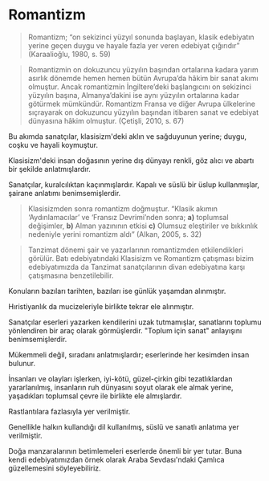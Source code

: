 
# Romantizm

> Romantizm; “on sekizinci yüzyıl sonunda başlayan, klasik edebiyatın yerine geçen duygu ve hayale fazla yer veren edebiyat çığırıdır” <Kaynakca>(Karaalioğlu, 1980, s. 59)</Kaynakca>

> Romantizmin on dokuzuncu yüzyılın başından ortalarına kadara yarım asırlık dönemde hemen hemen bütün Avrupa’da hâkim bir sanat akımı olmuştur. Ancak romantizmin İngiltere’deki başlangıcını on sekizinci yüzyılın başına, Almanya’dakini ise aynı yüzyılın ortalarına kadar götürmek mümkündür. Romantizm Fransa ve diğer Avrupa ülkelerine sıçrayarak on dokuzuncu yüzyılın başından itibaren sanat ve edebiyat dünyasına hâkim olmuştur. <Kaynakca>(Çetişli, 2010, s. 67)</Kaynakca>

Bu akımda sanatçılar, klasisizm'deki aklın ve sağduyunun yerine; duygu, coşku ve hayali koymuştur.

Klasisizm'deki insan doğasının yerine dış dünyayı renkli, göz alıcı ve abartı bir şekilde anlatmışlardır.

Sanatçılar, kuralcılıktan kaçınmışlardır. Kapalı ve süslü bir üslup kullanmışlar, şairane anlatımı benimsemişlerdir.

> Klasisizmden sonra romantizm doğmuştur. “Klasik akımın ‘Aydınlamacılar’ ve ‘Fransız Devrimi’nden sonra; **a)** toplumsal değişimler, **b)** Alman yazınının etkisi **c)** Olumsuz eleştiriler ve bıkkınlık nedeniyle yerini romantizm aldı” <Kaynakca>(Alkan, 2005, s. 32)</Kaynakca>

> Tanzimat dönemi şair ve yazarlarının romantizmden etkilendikleri görülür. Batı edebiyatındaki Klasisizm ve Romantizm çatışması bizim edebiyatımızda da Tanzimat sanatçılarının divan edebiyatına karşı çatışmasına benzetilebilir.

Konuların bazıları tarihten, bazıları ise günlük yaşamdan alınmıştır.

Hıristiyanlık da mucizeleriyle birlikte tekrar ele alınmıştır.

Sanatçılar eserleri yazarken kendilerini uzak tutmamışlar, sanatlarını toplumu yönlendiren bir araç olarak görmüşlerdir.
"Toplum için sanat" anlayışını benimsemişlerdir.

Mükemmeli değil, sıradanı anlatmışlardır; eserlerinde her kesimden insan bulunur.

İnsanları ve olayları işlerken, iyi-kötü, güzel-çirkin gibi tezatlıklardan yararlanılmış, insanların ruh dünyasını soyut olarak ele almak yerine, yaşadıkları toplumsal çevre ile birlikte ele almışlardır.

Rastlantılara fazlasıyla yer verilmiştir.

Genellikle halkın kullandığı dil kullanılmış, süslü ve sanatlı anlatıma yer verilmiştir.

Doğa manzaralarının betimlemeleri eserlerde önemli bir yer tutar. Buna kendi edebiyatımızdan örnek olarak Araba Sevdası'ndaki Çamlıca güzellemesini söyleyebiliriz.
